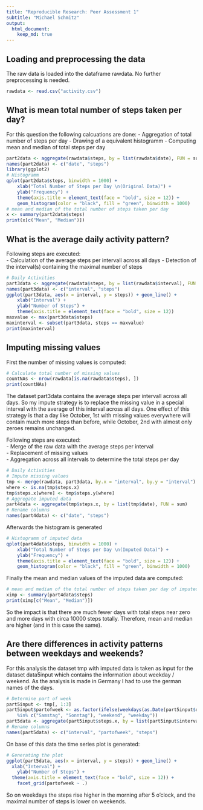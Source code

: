 ```yaml
---
title: "Reproducible Research: Peer Assessment 1"
subtitle: "Michael Schmitz"
output: 
  html_document:
    keep_md: true
---
```



## Loading and preprocessing the data
The raw data is loaded into the dataframe rawdata. No further preprocessing is needed.
```R
rawdata <- read.csv("activity.csv")
```

## What is mean total number of steps taken per day?
For this question the following calcuations are done:
- Aggregation of total number of steps per day
- Drawing of a equivalent histogramm
- Computing mean and median of total steps per day

```R
part2data <- aggregate(rawdata$steps, by = list(rawdata$date), FUN = sum, na.rm = TRUE)
names(part2data) <- c("date", "steps")
library(ggplot2)
# Histogramm
qplot(part2data$steps, binwidth = 1000) + 
	xlab("Total Number of Steps per Day \n(Original Data)") +
	ylab("Frequency") +
	theme(axis.title = element_text(face = "bold", size = 12)) +
	geom_histogram(color = "black", fill = "green", binwidth = 1000)
# mean and median of the total number of steps taken per day
x <- summary(part2data$steps)
print(x[c("Mean", "Median")])

```


## What is the average daily activity pattern?
Following steps are executed:   
- Calculation of the average steps per intervall across all days
- Detection of the interval(s) containing the maximal number of steps

```R
# Daily Activities
part3data <- aggregate(rawdata$steps, by = list(rawdata$interval), FUN = mean, na.rm = TRUE)
names(part3data) <- c("interval", "steps")
ggplot(part3data, aes(x = interval, y = steps)) + geom_line() +
    xlab("Interval") +
    ylab("Number of Steps") +
    theme(axis.title = element_text(face = "bold", size = 12))
maxvalue <- max(part3data$steps)
maxinterval <- subset(part3data, steps == maxvalue)
print(maxinterval)
```


## Imputing missing values   
First the number of missing values is computed:
```R
# Calculate total number of missing values
countNAs <- nrow(rawdata[is.na(rawdata$steps), ])
print(countNAs)
```
The dataset part3data contains the average steps per intervall across all days. So my impute strategy
is to replace the missing value in a special interval with the average of this interval across all days. One
effect of this strategy is that a day like October, 1st with missing values everywhere will contain much more steps
than before, while October, 2nd with almost only zeroes remains unchanged.

Following steps are executed:  
- Merge of the raw data with the average steps per interval   
- Replacement of missing values   
- Aggregation across all intervals to determine the total steps per day   

```R
# Daily Activities
# Impute missing values
tmp <- merge(rawdata, part3data, by.x = "interval", by.y = "interval")
where <- is.na(tmp$steps.x)
tmp$steps.x[where] <- tmp$steps.y[where]
# Aggregate imputed data
part4data <- aggregate(tmp$steps.x, by = list(tmp$date), FUN = sum)
# Rename columns
names(part4data) <- c("date", "steps")
```
Afterwards the histogram is generated
```R
# Histogramm of imputed data
qplot(part4data$steps, binwidth = 1000) + 
	xlab("Total Number of Steps per Day \n(Imputed Data)") +
	ylab("Frequency") +
	theme(axis.title = element_text(face = "bold", size = 12)) +
	geom_histogram(color = "black", fill = "green", binwidth = 1000)
```
  
Finally the mean and median values of the imputed data are computed:
```R
# mean and median of the total number of steps taken per day of imputed data
ximp <- summary(part4data$steps)
print(ximp[c("Mean", "Median")])
```
So the impact is that there are much fewer days with total steps near zero and more days with circa 10000 steps totally. Therefore, mean and median are higher (and in this case the same).

## Are there differences in activity patterns between weekdays and weekends?
For this analysis the dataset tmp with imputed data is taken as input for the dataset 
data5input which contains the information about weekday / weekend. As the analysis is
made in Germany I had to use the german names of the days.
```R
# Determine part of week
part5input <- tmp[, 1:3]
part5input$partofweek <- as.factor(ifelse(weekdays(as.Date(part5input$date)) 
	%in% c("Samstag", "Sonntag"), "weekend", "weekday")) 
part5data <- aggregate(part5input$steps.x, by = list(part5input$interval, part5input$partofweek), FUN = mean)
# Rename columns
names(part5data) <- c("interval", "partofweek", "steps")
```
On base of this data the time series plot is generated:
```R
# Generating the plot
ggplot(part5data, aes(x = interval, y = steps)) + geom_line() + 
  xlab("Interval") +
	ylab("Number of Steps") +
  theme(axis.title = element_text(face = "bold", size = 12)) +
	facet_grid(partofweek ~ .) 
```
    
So on weekdays the steps rise higher in the morning after 5 o'clock, and the maximal
number of steps is lower on weekends.
